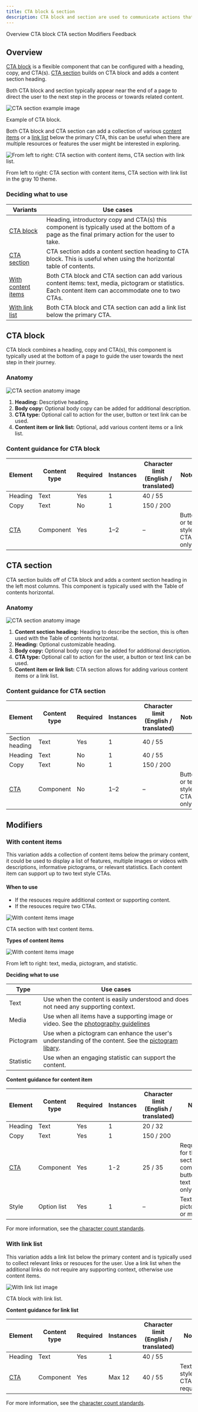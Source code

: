 ```yaml
---
title: CTA block & section
description: CTA block and section are used to communicate actions that users can take along with some information that is relevant to the actions.
---
```



<ComponentDescription name="CTA block and section" type="layout" />

<AnchorLinks>

<AnchorLink>Overview</AnchorLink>
<AnchorLink>CTA block</AnchorLink>
<AnchorLink>CTA section</AnchorLink>
<AnchorLink>Modifiers</AnchorLink>
<AnchorLink>Feedback</AnchorLink>

</AnchorLinks>

## Overview

[CTA block](#cta-block) is a flexible component that can be configured with a heading, copy, and CTA(s). [CTA section](#cta-section) builds on CTA block and adds a content section heading.

Both CTA block and section typically appear near the end of a page to direct the user to the next step in the process or towards related content.

<Row>
<Column colMd={8} colLg={8}>

![CTA section example image](../../images/component/cta-block/cta-block--overview.jpg)

<Caption>Example of CTA block.</Caption>

</Column>
</Row>

Both CTA block and CTA section can add a collection of various [content items](#with-content-items) or a [link list](#with-link-list) below the primary CTA, this can be useful when there are multiple resources or features the user might be interested in exploring.

<Row>
<Column colMd={8} colLg={8}>

![From left to right: CTA section with content items, CTA section with link list.](../../images/component/cta-section/cta-section--overview--mini-comp.jpg)

<Caption>
  From left to right: CTA section with content items, CTA section with link list
  in the gray 10 theme.
</Caption>

</Column>
</Row>

### Deciding what to use

| Variants                                  | Use cases                                                                                                                                              |
| ----------------------------------------- | ------------------------------------------------------------------------------------------------------------------------------------------------------ |
| [CTA block](#cta-block)                   | Heading, introductory copy and CTA(s) this component is typically used at the bottom of a page as the final primary action for the user to take.       |
| [CTA section](#cta-section)               | CTA section adds a content section heading to CTA block. This is useful when using the horizontal table of contents.                                   |
| [With content items](#with-content-items) | Both CTA block and CTA section can add various content items: text, media, pictogram or statistics. Each content item can accommodate one to two CTAs. |
| [With link list](#with-link-list)         | Both CTA block and CTA section can add a link list below the primary CTA.                                                                              |

## CTA block

CTA block combines a heading, copy and CTA(s), this component is typically used at the bottom of a page to guide the user towards the next step in their journey.

### Anatomy

<Row>
<Column colMd={8} colLg={8}>

![CTA section anatomy image](../../images/component/cta-block/cta-block--anatomy.jpg)

</Column>
</Row>

1. **Heading:** Descriptive heading.
2. **Body copy:** Optional body copy can be added for additional description.
3. **CTA type:** Optional call to action for the user, button or text link can be used.
4. **Content item or link list:** Optional, add various content items or a link list.

<ResourceLinks name="CTA block and section" type="layout" multiComponent />

### Content guidance for CTA block

| Element                                                           | Content type | Required | Instances | Character limit <br/>(English / translated) | Notes                          |
| ----------------------------------------------------------------- | ------------ | -------- | --------- | ------------------------------------------- | ------------------------------ |
| Heading                                                           | Text         | Yes      | 1         | 40 / 55                                     |                                |
| Copy                                                              | Text         | No       | 1         | 150 / 200                                   |                                |
| [CTA](https://www.ibm.com/standards/carbon/components/cta#button) | Component    | Yes      | 1–2       | –                                           | Button or text style CTA only. |

## CTA section

CTA section builds off of CTA block and adds a content section heading in the left most columns. This component is typically used with the Table of contents horizontal.

### Anatomy

<Row>
<Column colMd={8} colLg={8}>

![CTA section anatomy image](../../images/component/cta-section/cta-section--anatomy.jpg)

</Column>
</Row>

1. **Content section heading:** Heading to describe the section, this is often used with the Table of contents horizontal.
2. **Heading:** Optional customizable heading.
3. **Body copy:** Optional body copy can be added for additional description.
4. **CTA type:** Optional call to action for the user, a button or text link can be used.
5. **Content item or link list:** CTA section allows for adding various content items or a link list.

<ResourceLinks name="CTA block and section" type="layout" multiComponent />

### Content guidance for CTA section

| Element                                                           | Content type | Required | Instances | Character limit <br/>(English / translated) | Notes                          |
| ----------------------------------------------------------------- | ------------ | -------- | --------- | ------------------------------------------- | ------------------------------ |
| Section heading                                                   | Text         | Yes      | 1         | 40 / 55                                     |                                |
| Heading                                                           | Text         | No       | 1         | 40 / 55                                     |                                |
| Copy                                                              | Text         | No       | 1         | 150 / 200                                   |                                |
| [CTA](https://www.ibm.com/standards/carbon/components/cta#button) | Component    | No       | 1–2       | –                                           | Button or text style CTA only. |

## Modifiers

### With content items

This variation adds a collection of content items below the primary content, it could be used to display a list of features, multiple images or videos with descriptions, informative pictograms, or relevant statistics. Each content item can support up to two text style CTAs.

#### When to use

- If the resouces require additional context or supporting content.
- If the resouces require two CTAs.

<Row>
<Column colMd={8} colLg={8}>

![With content items image](../../images/component/cta-section/cta-section--content-items.jpg)

<Caption>CTA section with text content items.</Caption>

</Column>
</Row>

**Types of content items**

<Row>
<Column colMd={8} colLg={8}>

![With content items image](../../images/component/cta-section/cta-section--content-items-4-up.jpg)

<Caption>From left to right: text, media, pictogram, and statistic.</Caption>

</Column>
</Row>

**Deciding what to use**

| Type      | Use cases                                                                                                                                                                |
| --------- | ------------------------------------------------------------------------------------------------------------------------------------------------------------------------ |
| Text      | Use when the content is easily understood and does not need any supporting context.                                                                                      |
| Media     | Use when all items have a supporting image or video. See the [photography guidelines](https://www.ibm.com/design/language/photography/overview)                          |
| Pictogram | Use when a pictogram can enhance the user's understanding of the content. See the [pictogram libary](https://www.carbondesignsystem.com/guidelines/pictograms/library/). |
| Statistic | Use when an engaging statistic can support the content.                                                                                                                  |

**Content guidance for content item**

| Element                                                    | Content type | Required | Instances | Character limit <br/>(English / translated) | Notes                                                              |
| ---------------------------------------------------------- | ------------ | -------- | --------- | ------------------------------------------- | ------------------------------------------------------------------ |
| Heading                                                    | Text         | Yes      | 1         | 20 / 32                                     |                                                                    |
| Copy                                                       | Text         | Yes      | 1         | 150 / 200                                   |                                                                    |
| [CTA](https://www.ibm.com/standards/carbon/components/cta) | Component    | Yes      | 1-2       | 25 / 35                                     | Required for the CTA section component, button or text style only. |
| Style                                                      | Option list  | Yes      | 1         | –                                           | Text, stats, pictogram, or media.                                  |

For more information, see the [character count standards](https://www.ibm.com/standards/carbon/guidelines/content#character-count-standards).

### With link list

This variation adds a link list below the primary content and is typically used to collect relevant links or resouces for the user. Use a link list when the additional links do not require any supporting context, otherwise use content items.

<Row>
<Column colMd={8} colLg={8}>

![With link list image](../../images/component/cta-block/cta-block--link-list.jpg)

<Caption>CTA block with link list.</Caption>

</Column>
</Row>

**Content guidance for link list**

| Element                                                     | Content type | Required | Instances | Character limit <br/>(English / translated) | Notes                       |
| ----------------------------------------------------------- | ------------ | -------- | --------- | ------------------------------------------- | --------------------------- |
| Heading                                                     | Text         | Yes      | 1         | 40 / 55                                     |                             |
| [CTA](https://www.ibm.com/standards/carbon/components/cta/) | Component    | Yes      | Max 12    | 40 / 55                                     | Text style CTA is required. |

For more information, see the [character count standards](https://www.ibm.com/standards/carbon/guidelines/content#character-count-standards).

<ComponentFooter name="CTA block and section" type="layout" />
